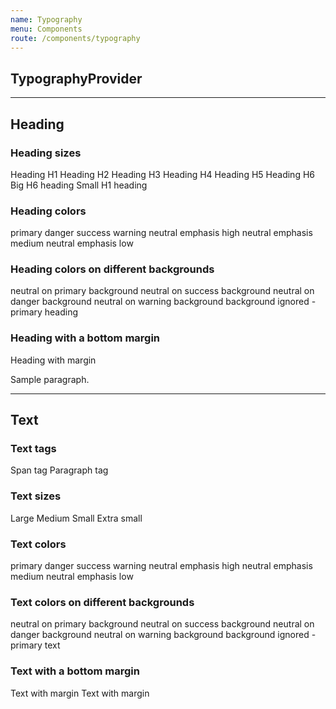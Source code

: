 ```yaml
---
name: Typography
menu: Components
route: /components/typography
---
```




## **TypographyProvider**



---



## **Heading**

<Props of={Heading} />


### Heading sizes

<Playground>
  <Heading as="h1">Heading H1</Heading>
  <Heading as="h2">Heading H2</Heading>
  <Heading as="h3">Heading H3</Heading>
  <Heading as="h4">Heading H4</Heading>
  <Heading as="h5">Heading H5</Heading>
  <Heading as="h6">Heading H6</Heading>
  <Heading as="h6" sizing="h1">Big H6 heading</Heading>
  <Heading as="h1" sizing="h6">Small H1 heading</Heading>
</Playground>


### Heading colors

<Playground>
  <Heading as="h4" color="primary">primary</Heading>
  <Heading as="h4" color="danger">danger</Heading>
  <Heading as="h4" color="success">success</Heading>
  <Heading as="h4" color="warning">warning</Heading>
  <Heading as="h4" color="neutral" emphasis="high">neutral emphasis high</Heading>
  <Heading as="h4" color="neutral" emphasis="medium">neutral emphasis medium</Heading>
  <Heading as="h4" color="neutral" emphasis="low">neutral emphasis low</Heading>
</Playground>

### Heading colors on different backgrounds

<Playground>
  <Box bgColor="primary">
    <Heading as="h4">neutral on primary background</Heading>
  </Box>
  <Box bgColor="success">
    <Heading as="h4">neutral on success background</Heading>
  </Box>
  <Box bgColor="danger">
    <Heading as="h4">neutral on danger background</Heading>
  </Box>
  <Box bgColor="warning">
    <Heading as="h4">neutral on warning background</Heading>
  </Box>
  <Box bgColor="warning">
    <Heading as="h4" ignoreBackground={true} color="primary">
      background ignored - primary heading
    </Heading>
  </Box>
</Playground>

### Heading with a bottom margin

<Playground>
  <Heading as="h3" marginBottom={true}>Heading with margin</Heading>
  <p>Sample paragraph.</p>
</Playground>



---



## **Text**

<Props of={Text} />


### Text tags

<Playground>
  <Text as="span">Span tag</Text>
  <Text as="p">Paragraph tag</Text>
</Playground>


### Text sizes

<Playground>
  <Text sizing="l">Large</Text>
  <Text sizing="m">Medium</Text>
  <Text sizing="s">Small</Text>
  <Text sizing="xs">Extra small</Text>
</Playground>


### Text colors

<Playground>
  <Text color="primary">primary</Text>
  <Text color="danger">danger</Text>
  <Text color="success">success</Text>
  <Text color="warning">warning</Text>
  <Text color="neutral" emphasis="high">neutral emphasis high</Text>
  <Text color="neutral" emphasis="medium">neutral emphasis medium</Text>
  <Text color="neutral" emphasis="low">neutral emphasis low</Text>

</Playground>

### Text colors on different backgrounds

<Playground>
  <Box bgColor="primary">
    <Text>neutral on primary background</Text>
  </Box>
  <Box bgColor="success">
    <Text>neutral on success background</Text>
  </Box>
  <Box bgColor="danger">
    <Text>neutral on danger background</Text>
  </Box>
  <Box bgColor="warning">
    <Text>neutral on warning background</Text>
  </Box>
  <Box bgColor="warning">
    <Text ignoreBackground={true} color="primary">
      background ignored - primary text
    </Text>
  </Box>
</Playground>


### Text with a bottom margin

<Playground>
  <Text marginBottom={true}>Text with margin</Text>
  <Text marginBottom={true}>Text with margin</Text>
</Playground>